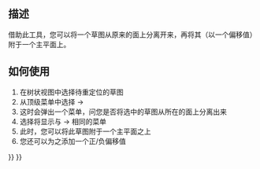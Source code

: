 <languages/>

<div class="mw-translate-fuzzy">
{{Docnav/zh-cn
|[[Sketcher_MapSketch/zh-cn|映射草图至面]]
|[[Sketcher_ValidateSketch/zh-cn|校验草图…]]
|[[Sketcher_Workbench/zh-cn|Sketcher]]
|IconL=Sketcher_MapSketch.svg‎
|IconR=Sketcher_ValidateSketch.svg
|IconC=Workbench_Sketcher.svg
}}
</div>

<div class="mw-translate-fuzzy">
{{GuiCommand/zh-cn
|Name/zh-cn=调整草图方向...
|Name=Sketcher_ReorientSketch
|MenuLocation=Sketch → Reorient sketch
|Workbenches=[[Sketcher_Workbench/zh-cn|Sketcher]], [[PartDesign_Workbench/zh-cn|PartDesign]]
|SeeAlso=[[Sketcher_MapSketch/zh-cn|映射草图至面...]], [[Sketcher_NewSketch/zh-cn|创建草图]]
}}
</div>

<span id="Description"></span>
==描述==

<div class="mw-translate-fuzzy">
借助此工具，您可以将一个草图从原来的面上分离开来，再将其（以一个偏移值）附于一个主平面上。
</div>

<span id="Usage"></span>
==如何使用==

<div class="mw-translate-fuzzy">
#在树状视图中选择待重定位的草图
#从顶级菜单中选择{{KEY| Sketch}}  →  {{KEY| Reorient sketch}}
#这时会弹出一个菜单，问您是否将选中的草图从所在的面上分离出来
#选择{{KEY| Yes}}将显示与{{KEY| Sketch}}  →  {{KEY| New Sketch}}相同的菜单
#此时，您可以将此草图附于一个主平面之上
#您还可以为之添加一个正/负偏移值
</div>


<div class="mw-translate-fuzzy">
{{Docnav/zh-cn
|[[Sketcher_MapSketch/zh-cn|映射草图至面]]
|[[Sketcher_ValidateSketch/zh-cn|校验草图…]]
|[[Sketcher_Workbench/zh-cn|Sketcher]]
|IconL=Sketcher_MapSketch.svg‎
|IconR=Sketcher_ValidateSketch.svg
|IconC=Workbench_Sketcher.svg
}}
</div>

{{Sketcher Tools navi{{#translation:}}}}
{{Userdocnavi{{#translation:}}}}